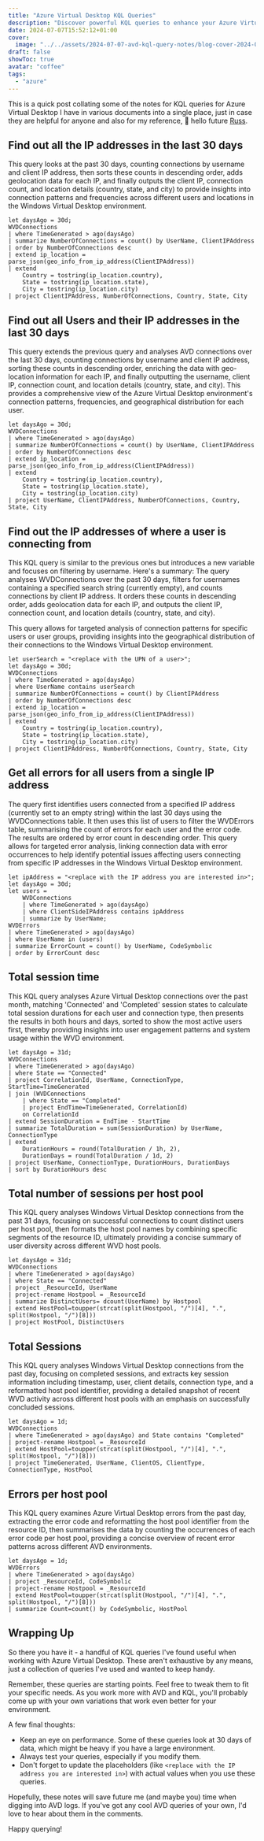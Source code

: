 ```yaml
---
title: "Azure Virtual Desktop KQL Queries"
description: "Discover powerful KQL queries to enhance your Azure Virtual Desktop (AVD) management. Learn how to track user connections, analyze session times, monitor errors, and gain insights into your AVD environment's performance and security."
date: 2024-07-07T15:52:12+01:00
cover:
  image: "../../assets/2024-07-07-avd-kql-query-notes/blog-cover-2024-07-07-avd-kql-query-notes.png"
draft: false
showToc: true
avatar: "coffee"
tags:
  - "azure"
---
```


This is a quick post collating some of the notes for KQL queries for Azure Virtual Desktop I have in various documents into a single place, just in case they are helpful for anyone and also for my reference, 👋 hello future [Russ](/about).

## Find out all the IP addresses in the last 30 days

This query looks at the past 30 days, counting connections by username and client IP address, then sorts these counts in descending order, adds geolocation data for each IP, and finally outputs the client IP, connection count, and location details (country, state, and city) to provide insights into connection patterns and frequencies across different users and locations in the Windows Virtual Desktop environment.

```kql frame="code" title="Find out all the IP addresses in the last 30 days (KQL)" showLineNumbers
let daysAgo = 30d;
WVDConnections
| where TimeGenerated > ago(daysAgo)
| summarize NumberOfConnections = count() by UserName, ClientIPAddress
| order by NumberOfConnections desc
| extend ip_location = parse_json(geo_info_from_ip_address(ClientIPAddress))
| extend
    Country = tostring(ip_location.country),
    State = tostring(ip_location.state),
    City = tostring(ip_location.city)
| project ClientIPAddress, NumberOfConnections, Country, State, City
```


## Find out all Users and their IP addresses in the last 30 days

This query extends the previous query and analyses AVD connections over the last 30 days, counting connections by username and client IP address, sorting these counts in descending order, enriching the data with geo-location information for each IP, and finally outputting the username, client IP, connection count, and location details (country, state, and city). This provides a comprehensive view of the Azure Virtual Desktop environment's connection patterns, frequencies, and geographical distribution for each user.

```kql frame="code" title="Find out all Users and their IP addresses in the last 30 days (KQL)" showLineNumbers
let daysAgo = 30d;
WVDConnections
| where TimeGenerated > ago(daysAgo)
| summarize NumberOfConnections = count() by UserName, ClientIPAddress
| order by NumberOfConnections desc
| extend ip_location = parse_json(geo_info_from_ip_address(ClientIPAddress))
| extend
	Country = tostring(ip_location.country),
	State = tostring(ip_location.state),
	City = tostring(ip_location.city)
| project UserName, ClientIPAddress, NumberOfConnections, Country, State, City
```


## Find out the IP addresses of where a user is connecting from

This KQL query is similar to the previous ones but introduces a new variable and focuses on filtering by username. Here's a summary:
The query analyses WVDConnections over the past 30 days, filters for usernames containing a specified search string (currently empty), and counts connections by client IP address. It orders these counts in descending order, adds geolocation data for each IP, and outputs the client IP, connection count, and location details (country, state, and city).

This query allows for targeted analysis of connection patterns for specific users or user groups, providing insights into the geographical distribution of their connections to the Windows Virtual Desktop environment.

```kql frame="code" title="Find out the IP addresses of where a user is connecting from (KQL)" showLineNumbers
let userSearch = "<replace with the UPN of a user>";
let daysAgo = 30d;
WVDConnections
| where TimeGenerated > ago(daysAgo)
| where UserName contains userSearch
| summarize NumberOfConnections = count() by ClientIPAddress
| order by NumberOfConnections desc
| extend ip_location = parse_json(geo_info_from_ip_address(ClientIPAddress))
| extend
	Country = tostring(ip_location.country),
	State = tostring(ip_location.state),
	City = tostring(ip_location.city)
| project ClientIPAddress, NumberOfConnections, Country, State, City
```


## Get all errors for all users from a single IP address

The query first identifies users connected from a specified IP address (currently set to an empty string) within the last 30 days using the WVDConnections table. It then uses this list of users to filter the WVDErrors table, summarising the count of errors for each user and the error code. The results are ordered by error count in descending order. This query allows for targeted error analysis, linking connection data with error occurrences to help identify potential issues affecting users connecting from specific IP addresses in the Windows Virtual Desktop environment.

```kql frame="code" title="Get all errors for all users from a single IP address (KQL)" showLineNumbers
let ipAddress = "<replace with the IP address you are interested in>";
let daysAgo = 30d;
let users =
    WVDConnections
    | where TimeGenerated > ago(daysAgo)
    | where ClientSideIPAddress contains ipAddress
    | summarize by UserName;
WVDErrors
| where TimeGenerated > ago(daysAgo)
| where UserName in (users)
| summarize ErrorCount = count() by UserName, CodeSymbolic
| order by ErrorCount desc
```


## Total session time

This KQL query analyses Azure Virtual Desktop connections over the past month, matching 'Connected' and 'Completed' session states to calculate total session durations for each user and connection type, then presents the results in both hours and days, sorted to show the most active users first, thereby providing insights into user engagement patterns and system usage within the WVD environment.

```kql frame="code" title="Total session time (KQL)" showLineNumbers
let daysAgo = 31d;
WVDConnections
| where TimeGenerated > ago(daysAgo)
| where State == "Connected"
| project CorrelationId, UserName, ConnectionType, StartTime=TimeGenerated
| join (WVDConnections
    | where State == "Completed"
    | project EndTime=TimeGenerated, CorrelationId)
    on CorrelationId
| extend SessionDuration = EndTime - StartTime
| summarize TotalDuration = sum(SessionDuration) by UserName, ConnectionType
| extend 
    DurationHours = round(TotalDuration / 1h, 2),
    DurationDays = round(TotalDuration / 1d, 2)
| project UserName, ConnectionType, DurationHours, DurationDays
| sort by DurationHours desc
```


## Total number of sessions per host pool

This KQL query analyses Windows Virtual Desktop connections from the past 31 days, focusing on successful connections to count distinct users per host pool, then formats the host pool names by combining specific segments of the resource ID, ultimately providing a concise summary of user diversity across different WVD host pools.

```kql frame="code" title="Total number of sessions per host pool (KQL)" showLineNumbers
let daysAgo = 31d;
WVDConnections 
| where TimeGenerated > ago(daysAgo)
| where State == "Connected" 
| project _ResourceId, UserName 
| project-rename Hostpool = _ResourceId 
| summarize DistinctUsers= dcount(UserName) by Hostpool 
| extend HostPool=toupper(strcat(split(Hostpool, "/")[4], ".", split(Hostpool, "/")[8])) 
| project HostPool, DistinctUsers
```


## Total Sessions

This KQL query analyses Windows Virtual Desktop connections from the past day, focusing on completed sessions, and extracts key session information including timestamp, user, client details, connection type, and a reformatted host pool identifier, providing a detailed snapshot of recent WVD activity across different host pools with an emphasis on successfully concluded sessions.

```kql frame="code" title="Total Sessions (KQL)" showLineNumbers
let daysAgo = 1d;
WVDConnections
| where TimeGenerated > ago(daysAgo) and State contains "Completed"
| project-rename Hostpool = _ResourceId
| extend HostPool=toupper(strcat(split(Hostpool, "/")[4], ".", split(Hostpool, "/")[8]))
| project TimeGenerated, UserName, ClientOS, ClientType, ConnectionType, HostPool
```


## Errors per host pool

This KQL query examines Azure Virtual Desktop errors from the past day, extracting the error code and reformatting the host pool identifier from the resource ID, then summarises the data by counting the occurrences of each error code per host pool, providing a concise overview of recent error patterns across different AVD environments.

```kql frame="code" title="Errors per host pool (KQL)" showLineNumbers
let daysAgo = 1d;
WVDErrors
| where TimeGenerated > ago(daysAgo) 
| project _ResourceId, CodeSymbolic
| project-rename Hostpool = _ResourceId
| extend HostPool=toupper(strcat(split(Hostpool, "/")[4], ".", split(Hostpool, "/")[8]))
| summarize Count=count() by CodeSymbolic, HostPool
```


## Wrapping Up

So there you have it - a handful of KQL queries I've found useful when working with Azure Virtual Desktop. These aren't exhaustive by any means, just a collection of queries I've used and wanted to keep handy.

Remember, these queries are starting points. Feel free to tweak them to fit your specific needs. As you work more with AVD and KQL, you'll probably come up with your own variations that work even better for your environment.

A few final thoughts:

- Keep an eye on performance. Some of these queries look at 30 days of data, which might be heavy if you have a large environment.
- Always test your queries, especially if you modify them.
- Don't forget to update the placeholders (like `<replace with the IP address you are interested in>`) with actual values when you use these queries.

Hopefully, these notes will save future me (and maybe you) time when digging into AVD logs. If you've got any cool AVD queries of your own, I'd love to hear about them in the comments.

Happy querying!
